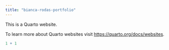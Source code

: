 ```yaml
---
title: "bianca-rodas-portfolio"
---
```


This is a Quarto website.

To learn more about Quarto websites visit <https://quarto.org/docs/websites>.

```r
1 + 1
```
